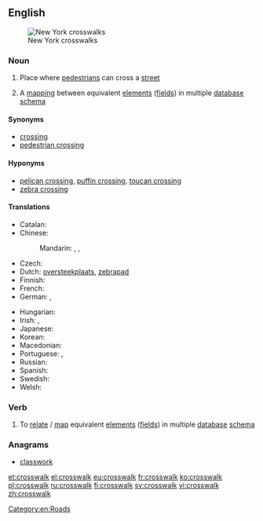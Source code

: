 ==English==
[[File:Crosswalk New York City 0001.jpg|thumb|New York crosswalks]]

===Noun===
{{wikipedia}}
{{en-noun}}

# {{context|US|lang=en}} Place where [[pedestrian]]s can cross a [[street]]
# {{context|computing|lang=en}} A [[mapping]] between equivalent [[element]]s ([[field]]s) in multiple [[database]] [[schema]]

====Synonyms====
* [[crossing]]
* [[pedestrian crossing]]

====Hyponyms====
* [[pelican crossing]], [[puffin crossing]], [[toucan crossing]]
* [[zebra crossing]]

====Translations====
{{trans-top|place where pedestrians can cross a street}}
* Catalan: {{t|ca|pas de vianants|m}}
* Chinese:
*: Mandarin: {{t+|cmn|斑馬線|sc=Hani}}, {{t|cmn|斑马线|tr=bānmǎxiàn|sc=Hani}}, {{t|cmn|行人穿越道|tr=xíngrén chuānyuèdào|sc=Hani}}
* Czech: {{t|cs|přechod pro chodce|m}}
* Dutch: [[oversteekplaats]], [[zebrapad]] {{n}}
* Finnish: {{t+|fi|suojatie}}
* French: {{t+|fr|passage piéton|m}}
* German: {{t+|de|Zebrastreifen|m}}, {{t|de|Fußgängerübergang|m}}
{{trans-mid}}
* Hungarian: {{t+|hu|gyalogátkelőhely}}
* Irish: {{t|ga|trasrian síogach|m}}, {{t|ga|trasrian coisithe|m}}
* Japanese: {{t|ja|横断歩道|tr=おうだんほどう, ōdan hodō|sc=Jpan}}
* Korean: {{t|ko|횡단 보도|tr=hwangdan bodo|sc=Kore}}
* Macedonian: {{t|mk|пешачки премин|m|tr=péšački prémin}}
* Portuguese: {{t|pt|faixa de pedestres|f}}, {{t+|pt|faixa}}
* Russian: {{t|ru|пешеходный переход|m|tr=pešexódnyj perexód|sc=Cyrl}}
* Spanish: {{t+|es|cruce|m}}
* Swedish: {{t+|sv|övergångsställe|n}}
* Welsh: {{t|cy|croesfan zebra|f}}
{{trans-bottom}}

===Verb===
{{en-verb}}

# To [[relate]] / [[map]] equivalent [[element]]s ([[field]]s) in multiple [[database]] [[schema]]

===Anagrams===
* [[classwork#English|classwork]]

[[Category:en:Roads]]

[[et:crosswalk]]
[[el:crosswalk]]
[[eu:crosswalk]]
[[fr:crosswalk]]
[[ko:crosswalk]]
[[pl:crosswalk]]
[[ru:crosswalk]]
[[fi:crosswalk]]
[[sv:crosswalk]]
[[vi:crosswalk]]
[[zh:crosswalk]]